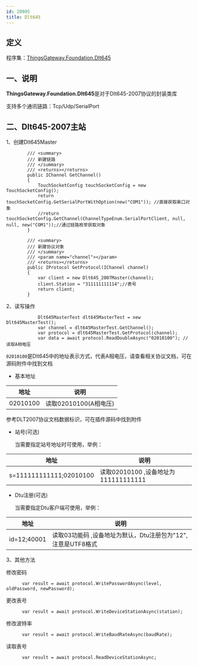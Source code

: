 ```yaml
---
id: 20005
title: Dlt645
---
```




## 定义

程序集：[ThingsGateway.Foundation.Dlt645](https://www.nuget.org/packages/ThingsGateway.Foundation.Dlt645)

## 一、说明

**ThingsGateway.Foundation.Dlt645**是对于Dlt645-2007协议的封装类库

支持多个通讯链路：Tcp/Udp/SerialPort

## 二、Dlt645-2007主站

1、创建Dlt645Master

```
        /// <summary>
        /// 新建链路
        /// </summary>
        /// <returns></returns>
        public IChannel GetChannel()
        {
            TouchSocketConfig touchSocketConfig = new TouchSocketConfig();
            return touchSocketConfig.GetSerialPortWithOption(new("COM1")); //直接获取串口对象
            //return touchSocketConfig.GetChannel(ChannelTypeEnum.SerialPortClient, null, null, new("COM1"));//通过链路枚举获取对象
        }

        /// <summary>
        /// 新建协议对象
        /// </summary>
        /// <param name="channel"></param>
        /// <returns></returns>
        public IProtocol GetProtocol(IChannel channel)
        {
            var client = new Dlt645_2007Master(channel);
            client.Station = "311111111114";//表号
            return client;
        }
```
2、读写操作


```
            Dlt645MasterTest dlt645MasterTest = new Dlt645MasterTest();
            var channel = dlt645MasterTest.GetChannel();
            var protocol = dlt645MasterTest.GetProtocol(channel);
            var data = await protocol.ReadDoubleAsync("02010100"); //读取A相电压

```

`02010100`是Dlt645中的地址表示方式，代表A相电压，请查看相关协议文档，可在源码附件中找到文档

- 基本地址


| 地址           |   说明                    |
| ---------------| --------------------------|
| 02010100        |  读取02010100(A相电压)      |

参考DLT2007协议文档数据标识，可在插件源码中找到附件

- 站号(可选)

  当需要指定站号地址时可使用，举例：

| 地址           |   说明                    |
| ---------------| --------------------------|
| s=111111111111;02010100        |  读取02010100 ,设备地址为111111111111      |

- Dtu注册(可选)

  当需要指定Dtu客户端可使用，举例：

| 地址           |   说明                    |
| ---------------| --------------------------|
| id=12;40001         |  读取03功能码 ,设备地址为默认，Dtu注册包为"12",注意是UTF8格式        |


3、其他方法

修改密码

```
      var result = await protocol.WritePasswordAsync(level, oldPassword, newPassword);
```

更改表号

```
      var result = await protocol.WriteDeviceStationAsync(station);
```

修改波特率

```
      var result = await protocol.WriteBaudRateAsync(baudRate);
```

读取表号

```
      var result = await protocol.ReadDeviceStationAsync;
```
